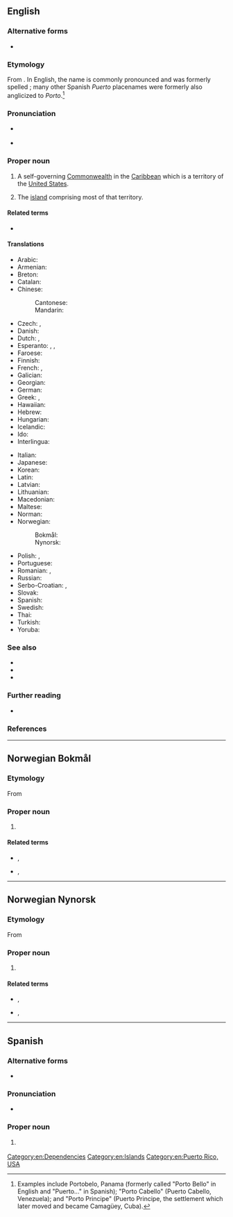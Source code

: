 {{also|Puerto-Rico}}
==English==

===Alternative forms===
* {{alter|en|Porto Rico}}

===Etymology===
From {{bor|en|es|Puerto Rico||lit=Rich Port}}. In English, the name is commonly pronounced and was formerly spelled {{m|en|Porto Rico}}; many other Spanish ''Puerto'' placenames were formerly also anglicized to ''Porto''.<ref>Examples include Portobelo, Panama (formerly called "Porto Bello" in English and "Puerto..." in Spanish); "Porto Cabello" (Puerto Cabello, Venezuela); and "Porto Principe" (Puerto Principe, the settlement which later moved and became Camagüey, Cuba).</ref>

===Pronunciation===
* {{a|US}} {{IPA|en|/ˌpɔɹtəˈɹikoʊ/|[ˌpɔɹɾəˈɹikoʊ]}}
* {{a|Puerto Rican}} {{IPA|en|/ˌpwɛəɹtoʊˈɹikoʊ/}}

===Proper noun===
{{en-proper noun|head=Puerto Rico}}

# A self-governing [[Commonwealth]] in the [[Caribbean]] which is a territory of the [[United States]].
#: {{syn|en|Commonwealth of Puerto Rico|q1=official name|PR|q2=symbol}}
# The [[island]] comprising most of that territory.
#: {{ux|en|The indigenous Taíno name for the island of '''Puerto Rico''' was 'Borikén', which literally means "Land of the Valiant Lord".}}

====Related terms====
* {{l|en|Puerto Rican}}

====Translations====
{{trans-top|Caribbean Commonwealth}}
* Arabic: {{t|ar|بُورْتُو رِيكُو|m|tr=burtū rīkū}}
* Armenian: {{t|hy|Պուերտո Ռիկո}}
* Breton: {{t+|br|Puerto Rico}}
* Catalan: {{t+|ca|Puerto Rico|m}}
* Chinese:
*: Cantonese: {{t|yue|波多黎各|tr=bo1 do1 lai4 gok3|sc=Hani}}
*: Mandarin: {{t+|cmn|波多黎各|tr=Bōduōlígè|sc=Hani}}
* Czech: {{t|cs|Portorico|n}}, {{t+|cs|Portoriko|n}}
* Danish: {{t+|da|Puerto Rico}}
* Dutch: {{t+|nl|Puerto Rico}}, {{t|nl|Porto Rico}}
* Esperanto: {{t|eo|Portoriko}}, {{t|eo|Puerto-Riko}}, {{t|eo|Porto-Riko}}
* Faroese: {{t|fo|Puerto Riko}}
* Finnish: {{t+|fi|Puerto Rico}}
* French: {{t+|fr|Porto Rico|m}}, {{t+|fr|Puerto Rico|m}}
* Galician: {{t+|gl|Porto Rico|m}}
* Georgian: {{t|ka|პუერტო-რიკო}}
* German: {{t+|de|Puerto Rico|n}}
* Greek: {{t+|el|Πουέρτο Ρίκο|n}}, {{t|el|Πόρτο Ρίκο|n}}
* Hawaiian: {{t|haw|Pokoliko}}
* Hebrew: {{t|he|פורטו ריקו|tr=porto riko}}
* Hungarian: {{t+|hu|Puerto Rico}}
* Icelandic: {{t|is|Púertó Ríkó}}
* Ido: {{t+|io|Porto-Riko}}
* Interlingua: {{t|ia|Puerto Rico}}
{{trans-mid}}
* Italian: {{t+|it|Porto Rico|m}}
* Japanese: {{t|ja|プエルトリコ|tr=Puerutoriko}}
* Korean: {{t+|ko|^푸에르토리코}}
* Latin: {{t|la|Portus Dives}}
* Latvian: {{t|lv|Puertoriko|f}}
* Lithuanian: {{t+|lt|Puerto Rikas|m}}
* Macedonian: {{t|mk|Портори́ко|n}}
* Maltese: {{t|mt|Porto Riko}}
* Norman: {{t|nrf|Puerto Rico|m}}
* Norwegian:
*: Bokmål: {{t|nb|Puerto Rico}}
*: Nynorsk: {{t|nn|Puerto Rico}}
* Polish: {{t+|pl|Portoryko|n}}, {{t+|pl|Puerto Rico|n}}
* Portuguese: {{t+|pt|Porto Rico}}
* Romanian: {{t|ro|Porto Rico}}, {{t|ro|Puerto Rico}}
* Russian: {{t|ru|Пуэ́рто-Ри́ко|m}}
* Serbo-Croatian: {{t+|sh|Portoriko|m}}, {{t|sh|Porto Riko|m}}
* Slovak: {{t|sk|Portoriko}}
* Spanish: {{t+|es|Puerto Rico|m}}
* Swedish: {{t+|sv|Puerto Rico}}
* Thai: {{t|th|ปวยร์โตริโก}}
* Turkish: {{t+|tr|Porto Riko}}
* Yoruba: {{t|yo|Pọto Riko}}
{{trans-bottom}}

===See also===
* {{l|en|boricua}}
* {{l|en|San Juan}}
* {{l|en|Appendix:Countries of the world}}

===Further reading===
* {{pedia}}

===References===
<references/>

[[Category:en:Dependencies]]
[[Category:en:Islands]]
[[Category:en:Puerto Rico, USA]]

----

==Norwegian Bokmål==
{{wikipedia|lang=no}}

===Etymology===
From {{der|nb|es|Puerto Rico}}

===Proper noun===
{{head|nb|proper noun|head=[[puerto|Puerto]] [[rico|Rico]]}}

# {{l|en|Puerto Rico}}

====Related terms====
* {{l|nb|puertoricaner}}, {{l|nb|puertorikaner}}
* {{l|nb|puertoricansk}}, {{l|nb|puertorikansk}}

{{topics|nb|Dependencies|Islands}}

----

==Norwegian Nynorsk==
{{wikipedia|lang=nn}}

===Etymology===
From {{der|nn|es|Puerto Rico}}

===Proper noun===
{{head|nn|proper noun|head=[[puerto|Puerto]] [[rico|Rico]]}}

# {{l|en|Puerto Rico}}

====Related terms====
* {{l|nn|puertoricanar}}, {{l|nn|puertorikanar}}
* {{l|nn|puertoricansk}}, {{l|nn|puertorikansk}}

{{topics|nn|Dependencies|Islands}}

----

==Spanish==

===Alternative forms===
* {{alter|es|Puerto-Rico||obsolete}}

===Pronunciation===
{{es-IPA}}
* {{a|Puerto Rico}} {{IPA|es|/ˌpwe̞lto̞ˈχiko̞/}}

===Proper noun===
{{head|es|proper noun|head=[[puerto|Puerto]] [[rico|Rico]]}}

# {{place|es|island/and/territory|c/United States|in|sea/the [[Caribbean Sea]]|t1=Puerto Rico}}
#: {{syn|es|Estado Libre Asociado de Puerto Rico}}

{{C|es|Puerto Rico, USA}}